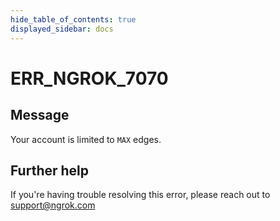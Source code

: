 ```yaml
---
hide_table_of_contents: true
displayed_sidebar: docs
---
```



# ERR_NGROK_7070

## Message

Your account is limited to `MAX` edges.

<ErrorDetails error="err_ngrok_7070" />

## Further help

If you're having trouble resolving this error, please reach out to [support@ngrok.com](mailto:support@ngrok.com?subject=Help%20with%20ERR_NGROK_7070)
